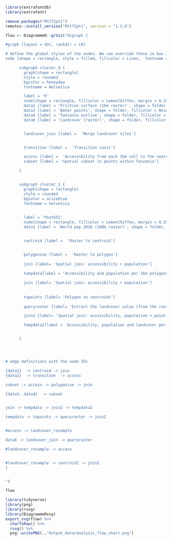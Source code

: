 ```r
library(extrafontdb)
library(extrafont)

remove.packages("Rttf2pt1")   
remotes::install_version("Rttf2pt1", version = "1.3.8") 

```


```r
flow <- DiagrammeR::grViz("digraph {

#graph [layout = dot, rankdir = LR]

# define the global styles of the nodes. We can override these in box if we wish
node [shape = rectangle, style = filled, fillcolor = Linen,  fontname = helvetica]

      subgraph cluster_0 {
        graph[shape = rectangle]
        style = rounded
        bgcolor = honeydew
        fontname = Helvetica

        label = 'R'
        node[shape = rectangle, fillcolor = LemonChiffon, margin = 0.25]
        data2 [label = 'Friction surface (1km raster)', shape = folder, fillcolor = Beige]
        data3 [label = 'Water points', shape = folder, fillcolor = Beige]
        data4 [label = 'Tanzania outline', shape = folder, fillcolor = Beige]
        data6 [label = 'Landcover (raster)', shape = folder, fillcolor = Beige]


        landcover_join [label =  'Merge landcover tiles']


        transition [label =  'Transition costs']

        access [label =  'Accessibility from each 1km cell to the nearest water point (raster)']
        subset [label = 'Spatial subset \n points within Tanzania']

      }


      subgraph cluster_1 {
        graph[shape = rectangle]
        style = rounded
        bgcolor = aliceblue
        fontname = helvetica

    
        label = 'PostGIS'
        node[shape = rectangle, fillcolor = LemonChiffon, margin = 0.25]
        data1 [label = 'World pop 2020 (100m raster)', shape = folder, fillcolor = Beige]


        centroid [label =  'Raster to centroid']


        polygonise [label =  'Raster to polygon']
        
        join [label= 'Spatial join: accessibility + population']
        
        tempdata[label = 'Accessibility and population per 1km polygons', shape = folder, fillcolor = Beige]

        join [label= 'Spatial join: accessibility + population']
   
        
        topoints [label= 'Polygon to centroids']
        
        queryraster [label= 'Extract the landcover value (from the raster) at centroids']

        join2 [label= 'Spatial join: accessibility, population + point data with landcover']

        tempdata2[label = 'Accessibility, population and landcover per 1km polygons', shape = folder, fillcolor = Beige]


      }




# edge definitions with the node IDs

{data1}  -> centroid -> join
{data2}  -> transition  -> access

subset -> access -> polygonise -> join

{data3, data4}  -> subset 


join -> tempdata -> join2 -> tempdata2 

tempdata -> topoints -> queryraster -> join2


#access -> landcover_resample

data6 -> landcover_join -> queryraster

#landcover_resample -> access


#landcover_resample -> centroid2 -> join2
}


")

flow
```
```r
library(tidyverse)
library(png)
library(rsvg)
library(DiagrammeRsvg)
export_svg(flow) %>%
  charToRaw() %>%
  rsvg() %>%
  png::writePNG(.,"Output_data/analysis_flow_chart.png")
```





